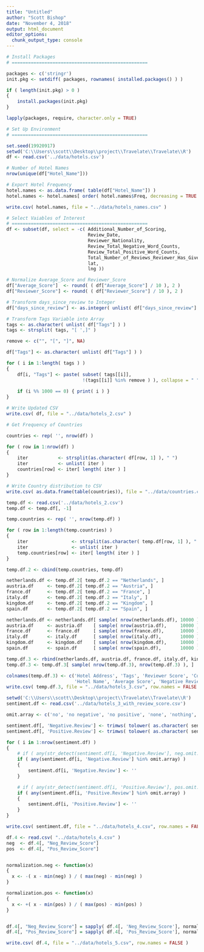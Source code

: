 ```yaml
---
title: "Untitled"
author: "Scott Bishop"
date: "November 4, 2018"
output: html_document
editor_options: 
  chunk_output_type: console
---
```


```r

# Install Packages
# ==================================================

packages <- c('stringr')   
init.pkg <- setdiff( packages, rownames( installed.packages() ) ) 

if ( length(init.pkg) > 0 ) 
{ 
    install.packages(init.pkg) 
} 

lapply(packages, require, character.only = TRUE)

```

```r

# Set Up Environment
# ==================================================

set.seed(19920917)
setwd('C:\\Users\\scott\\Desktop\\project\\Travelate\\Travelate\\R')
df <- read.csv('../data/hotels.csv')

```

```r

# Number of Hotel Names
nrow(unique(df["Hotel_Name"]))

# Export Hotel Frequency
hotel.names <- as.data.frame( table(df["Hotel_Name"]) )
hotel.names <- hotel.names[ order( hotel.names$Freq, decreasing = TRUE ), c(1,2) ]

write.csv( hotel.names, file = "../data/hotels_names.csv" )

```


```r

# Select Vaiables of Interest
# ==================================================
df <- subset(df, select = -c( Additional_Number_of_Scoring,
                              Review_Date,
                              Reviewer_Nationality,
                              Review_Total_Negative_Word_Counts,
                              Review_Total_Positive_Word_Counts,
                              Total_Number_of_Reviews_Reviewer_Has_Given,
                              lat,
                              lng ))

```

```r

# Normalize Average_Score and Reviewer_Score
df["Average_Score"]  <- round( ( df["Average_Score"] / 10 ), 2 ) 
df["Reviewer_Score"] <- round( ( df["Reviewer_Score"] / 10 ), 2 ) 

```

```r

# Transform days_since_review to Integer
df["days_since_review"] <- as.integer( unlist( df["days_since_review"] ) )

```

```r

# Transform Tags Variable into Array
tags <- as.character( unlist( df["Tags"] ) )
tags <- strsplit( tags, "[ ',]" )

remove <- c("", "[", "]", NA)

df["Tags"] <- as.character( unlist( df["Tags"] ) )

for ( i in 1:length( tags ) ) 
{
    df[i, "Tags"] <- paste( subset( tags[[i]], 
                            !(tags[[i]] %in% remove ) ), collapse = " " )
    
    if (i %% 1000 == 0) { print( i ) }
}

```

```r

# Write Updated CSV
write.csv( df, file = "../data/hotels_2.csv" )

```

```r

# Get Frequency of Countries

countries <- rep( '', nrow(df) )

for ( row in 1:nrow(df) )
{
    iter           <- strsplit(as.character( df[row, 1] ), " ")
    iter           <- unlist( iter )
    countries[row] <- iter[ length( iter ) ]
}

```

```r

# Write Country distribution to CSV
write.csv( as.data.frame(table(countries)), file = "../data/countries.csv" )

```

```r

temp.df <- read.csv('../data/hotels_2.csv')
temp.df <- temp.df[, -1]

temp.countries <- rep( '', nrow(temp.df) )

for ( row in 1:length(temp.countries) )
{
    iter                <- strsplit(as.character( temp.df[row, 1] ), " ")
    iter                <- unlist( iter )
    temp.countries[row] <- iter[ length( iter ) ]
}

temp.df.2 <- cbind(temp.countries, temp.df)

netherlands.df <- temp.df.2[ temp.df.2 == "Netherlands", ]
austria.df     <- temp.df.2[ temp.df.2 == "Austria", ]
france.df      <- temp.df.2[ temp.df.2 == "France", ]
italy.df       <- temp.df.2[ temp.df.2 == "Italy", ]
kingdom.df     <- temp.df.2[ temp.df.2 == "Kingdom", ]
spain.df       <- temp.df.2[ temp.df.2 == "Spain", ]

netherlands.df <- netherlands.df[ sample( nrow(netherlands.df), 10000 ), ]
austria.df     <- austria.df    [ sample( nrow(austria.df),     10000 ), ]
france.df      <- france.df     [ sample( nrow(france.df),      10000 ), ]
italy.df       <- italy.df      [ sample( nrow(italy.df),       10000 ), ]
kingdom.df     <- kingdom.df    [ sample( nrow(kingdom.df),     10000 ), ]
spain.df       <- spain.df      [ sample( nrow(spain.df),       10000 ), ]

temp.df.3 <- rbind(netherlands.df, austria.df, france.df, italy.df, kingdom.df, spain.df )
temp.df.3 <- temp.df.3[ sample( nrow(temp.df.3), nrow(temp.df.3) ), ]

colnames(temp.df.3) <- c('Hotel Address', 'Tags', 'Reviewer Score', 'Country', 'Total Reviews', 
                         'Hotel Name', 'Average Score', 'Negative Review', 'Positive Review', 'Days Since Review')
write.csv( temp.df.3, file = "../data/hotels_3.csv", row.names = FALSE )

```

```r

setwd('C:\\Users\\scott\\Desktop\\project\\Travelate\\Travelate\\R')
sentiment.df <- read.csv('../data/hotels_3_with_review_score.csv')

```

```r

omit.array <- c('no', 'no negative', 'no positive', 'none', 'nothing', 'nil', 'nothing really', 'n a', 'na', 'nothing to say', 'nothing at all', 'nothing in particular', 'no complaints', 'nothing worth mentioning')

sentiment.df[, 'Negative.Review'] <- trimws( tolower( as.character( sentiment.df[, 'Negative.Review'] ) ) )
sentiment.df[, 'Positive.Review'] <- trimws( tolower( as.character( sentiment.df[, 'Positive.Review'] ) ) )

for ( i in 1:nrow(sentiment.df) )
{
    # if ( any(str_detect(sentiment.df[i, 'Negative.Review'], neg.omit.array)) )
    if ( any(sentiment.df[i, 'Negative.Review'] %in% omit.array) )
    {
        sentiment.df[i, 'Negative.Review'] <- ''
    }

    # if ( any(str_detect(sentiment.df[i, 'Positive.Review'], pos.omit.array)) )
    if ( any(sentiment.df[i, 'Positive.Review'] %in% omit.array) )
    {
        sentiment.df[i, 'Positive.Review'] <- ''
    }
}

```

```r

write.csv( sentiment.df, file = "../data/hotels_4.csv", row.names = FALSE )

```

```r

df.4 <- read.csv( "../data/hotels_4.csv" )
neg  <- df.4[, "Neg_Review_Score"]
pos  <- df.4[, "Pos_Review_Score"]


normalization.neg <- function(x)
{
  x <- -( x - min(neg) ) / ( max(neg) - min(neg) )
}

normalization.pos <- function(x)
{
  x <- +( x - min(pos) ) / ( max(pos) - min(pos) )
}


df.4[, "Neg_Review_Score"] = sapply( df.4[, 'Neg_Review_Score'], normalization.neg )
df.4[, "Pos_Review_Score"] = sapply( df.4[, 'Pos_Review_Score'], normalization.pos )

write.csv( df.4, file = "../data/hotels_5.csv", row.names = FALSE )

```

